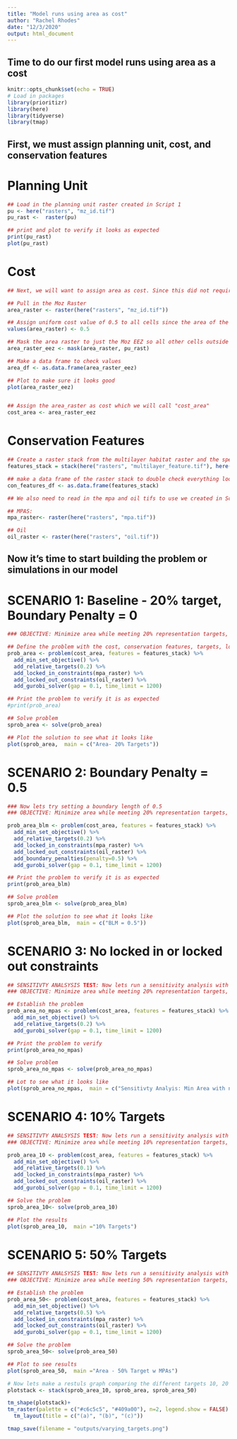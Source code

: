 ```yaml
---
title: "Model runs using area as cost"
author: "Rachel Rhodes"
date: "12/3/2020"
output: html_document
---
```

## Time to do our first model runs using area as a cost

```r
knitr::opts_chunk$set(echo = TRUE)
# Load in packages
library(prioritizr)
library(here)
library(tidyverse)
library(tmap)

```

## First, we must assign planning unit, cost, and conservation features
# Planning Unit
```r
## Load in the planning unit raster created in Script 1
pu <- here("rasters", "mz_id.tif")
pu_rast <-  raster(pu)

## print and plot to verify it looks as expected
print(pu_rast)
plot(pu_rast)

```

# Cost
```r
## Next, we will want to assign area as cost. Since this did not require that much prep work, we will do the prep work directly in this Rmarkdown

## Pull in the Moz Raster 
area_raster <- raster(here("rasters", "mz_id.tif"))

## Assign uniform cost value of 0.5 to all cells since the area of the plannign units are the same. We assigned a value of 0.5 since we will log transform cost layers in future simulations to be between 0-1 and this 0.5 is a middle value in this range 
values(area_raster) <- 0.5

## Mask the area raster to just the Moz EEZ so all other cells outside of this get assigned a value of NA
area_raster_eez <- mask(area_raster, pu_rast)

## Make a data frame to check values
area_df <- as.data.frame(area_raster_eez)

## Plot to make sure it looks good
plot(area_raster_eez)


## Assign the area_raster as cost which we will call "cost_area"
cost_area <- area_raster_eez

```

# Conservation Features
```r
## Create a raster stack from the multilayer habitat raster and the species distirbution tifs
features_stack = stack(here("rasters", "multilayer_feature.tif"), here("rasters", "species", "species_Fis-31568.tif"),  here("rasters", "species", "species_Fis-23898.tif"), here("rasters", "species", "species_Fis-23899.tif"), here("rasters", "species", "species_Fis-23061.tif"), here("rasters", "species", "species_Fis-23064.tif"), here("rasters", "species", "species_Fis-58485.tif"), here("rasters", "species", "species_Fis-29423.tif"), here("rasters", "species", "species_Fis-29388.tif"), here("rasters", "species", "species_Fis-30583.tif"), here("rasters", "species", "species_Fis-23273.tif"), here("rasters", "species", "species_Fis-23274.tif"), here("rasters", "species", "species_Fis-23277.tif"), here("rasters", "species", "species_Fis-8339.tif"), here("rasters", "species", "species_Fis-47352.tif"), here("rasters", "species", "species_Fis-24098.tif"), here("rasters", "species", "species_Fis-163295.tif"), here("rasters", "species", "species_Fis-61508.tif"), here("rasters", "species", "species_Fis-30521.tif"), here("rasters", "species", "species_Fis-32599.tif"), here("rasters", "species", "species_Fis-131821.tif"), here("rasters", "species", "species_Fis-32975.tif"))

## make a data frame of the raster stack to double check everything looks as expected 
con_features_df <- as.data.frame(features_stack)

```

```r
## We also need to read in the mpa and oil tifs to use we created in Script 1

## MPAS:
mpa_raster<- raster(here("rasters", "mpa.tif")) 

## Oil
oil_raster <- raster(here("rasters", "oil.tif")) 
```

## Now it's time to start building the problem or simulations in our model

# SCENARIO 1: Baseline - 20% target, Boundary Penalty = 0 
```r
### OBJECTIVE: Minimize area while meeting 20% representation targets, locking in MPAs, locking out oil rigs, and a boundary penatly of 0

## Define the problem with the cost, conservation features, targets, locked in and locked out constraints using the minimum set objctive
prob_area <- problem(cost_area, features = features_stack) %>%
  add_min_set_objective() %>%
  add_relative_targets(0.2) %>%
  add_locked_in_constraints(mpa_raster) %>%
  add_locked_out_constraints(oil_raster) %>%
  add_gurobi_solver(gap = 0.1, time_limit = 1200)

## Print the problem to verify it is as expected   
#print(prob_area)

## Solve problem
sprob_area <- solve(prob_area)

## Plot the solution to see what it looks like
plot(sprob_area,  main = c("Area- 20% Targets"))

```

# SCENARIO 2: Boundary Penalty = 0.5

```r
### Now lets try setting a boundary length of 0.5
### OBJECTIVE: Minimize area while meeting 20% representation targets, locking in MPAs, locking out oil rigs, and a boundary penatly of 0.5

prob_area_blm <- problem(cost_area, features = features_stack) %>%
  add_min_set_objective() %>%
  add_relative_targets(0.2) %>%
  add_locked_in_constraints(mpa_raster) %>%
  add_locked_out_constraints(oil_raster) %>%
  add_boundary_penalties(penalty=0.5) %>%
  add_gurobi_solver(gap = 0.1, time_limit = 1200)

## Print the problem to verify it is as expected   
print(prob_area_blm)

## Solve problem
sprob_area_blm <- solve(prob_area_blm)

## Plot the solution to see what it looks like
plot(sprob_area_blm,  main = c("BLM = 0.5"))

```
# SCENARIO 3: No locked in or locked out constraints
```r
## SENSITIVTY ANALSYSIS TEST: Now lets run a sensitivity analysis with nothing locked in or out
### OBJECTIVE: Minimize area while meeting 20% representation targets, without locking in MPAs, locking out oil rigs, and a boundary penalty of 0

## Establish the problem
prob_area_no_mpas <- problem(cost_area, features = features_stack) %>%
  add_min_set_objective() %>%
  add_relative_targets(0.2) %>%
  add_gurobi_solver(gap = 0.1, time_limit = 1200)

## Print the problem to verify
print(prob_area_no_mpas)

## Solve problem
sprob_area_no_mpas <- solve(prob_area_no_mpas)

## Lot to see what it looks like
plot(sprob_area_no_mpas,  main = c("Sensitivty Analyis: Min Area with no MPAs"))
```

# SCENARIO 4: 10% Targets
```r
## SENSITIVTY ANALSYSIS TEST: Now lets run a sensitivity analysis with 10% targets
### OBJECTIVE: Minimize area while meeting 10% representation targets, without locking in MPAs, locking out oil rigs, and a boundary penalty of 0

prob_area_10 <- problem(cost_area, features = features_stack) %>%
  add_min_set_objective() %>%
  add_relative_targets(0.1) %>%
  add_locked_in_constraints(mpa_raster) %>%
  add_locked_out_constraints(oil_raster) %>%
  add_gurobi_solver(gap = 0.1, time_limit = 1200)

## Solve the problem
sprob_area_10<- solve(prob_area_10)

## Plot the results
plot(sprob_area_10,  main ="10% Targets")

```


# SCENARIO 5: 50% Targets
```r
## SENSITIVTY ANALSYSIS TEST: Now lets run a sensitivity analysis with 50% targets
### OBJECTIVE: Minimize area while meeting 50% representation targets, without locking in MPAs, locking out oil rigs, and a boundary penatly of 0

## Establish the problem
prob_area_50<- problem(cost_area, features = features_stack) %>%
  add_min_set_objective() %>%
  add_relative_targets(0.5) %>%
  add_locked_in_constraints(mpa_raster) %>%
  add_locked_out_constraints(oil_raster) %>%
  add_gurobi_solver(gap = 0.1, time_limit = 1200)

## Solve the problem
sprob_area_50<- solve(prob_area_50)

## Plot to see results
plot(sprob_area_50,  main ="Area - 50% Target w MPAs")
```


```r
# Now lets make a restuls graph comparing the different targets 10, 20 and 50
plotstack <- stack(sprob_area_10, sprob_area, sprob_area_50)

tm_shape(plotstack)+
tm_raster(palette = c("#c6c5c5", "#409a00"), n=2, legend.show = FALSE) +
  tm_layout(title = c("(a)", "(b)", "(c)"))

tmap_save(filename = "outputs/varying_targets.png")

```


